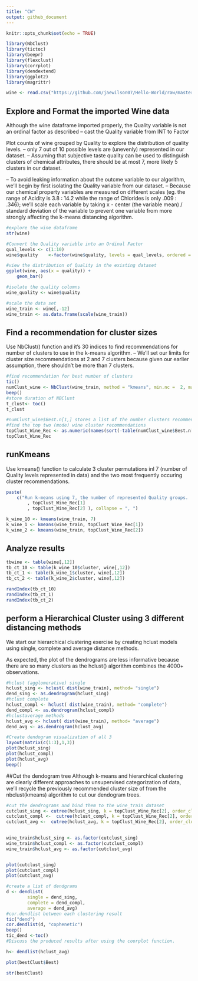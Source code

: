 ```yaml
---
title: "CW"
output: github_document
---
```


```r
knitr::opts_chunk$set(echo = TRUE)

library(NbClust)
library(tictoc)
library(beepr)
library(flexclust)
library(corrplot)
library(dendextend)
library(ggplot2)
library(magrittr)

wine <- read.csv("https://github.com/jaewilson07/Hello-World/raw/master/Data%20Mining%20Coursework/Whitewine.csv")

```

## Explore and Format the imported Wine data
Although the wine dataframe imported properly, the Quality variable is not an ordinal factor as described
-- cast the Quality variable from INT to Factor

Plot counts of wine grouped by Quality to explore the distribution of quality levels.
-- only 7 out of 10 possible levels are (unevenly) represented in our dataset.
-- Assuming that subjective taste quality can be used to distinguish clusters of chemical attributes, there should be at most 7, more likely 5 clusters in our dataset.

-- To avoid leaking information about the outcme variable to our algorithm, we'll begin by first isolating the Quality variable from our dataset.
-- Because our chemical property variables are measured on different scales (eg. the range of Acidity is 3.8 : 14.2 while the range of Chlorides is only .009 : .346); we'll scale each variable by taking x - center (the variable mean) / standard deviation of the variable to prevent one variable from more strongly affecting the k-means distancing algorithm.



```r
#explore the wine dataframe
str(wine)

#Convert the Quality variable into an Ordinal Factor
qual_levels <- c(1:10)
wine$quality	<-factor(wine$quality, levels = qual_levels, ordered = TRUE)

#view the distribution of Quality in the existing dataset
ggplot(wine, aes(x = quality)) +
	geom_bar()

#isolate the quality columns
wine_quality <- wine$quality

#scale the data set
wine_train <- wine[,-12]
wine_train <- as.data.frame(scale(wine_train))

```

## Find a recommendation for cluster sizes
Use NbClust() function and it's 30 indices to find recommendations for number of clusters to use in the k-means algorithm.
-- We'll set our limits for cluster size recommendations at 2 and 7 clusters because given our earlier assumption, there shouldn't be more than 7 clusters.



```r

#find recommendation for best number of clusters
tic()
numClust_wine <- NbClust(wine_train, method = "kmeans", min.nc =  2, max.nc = 7)
beep()
#store duration of NBClust
t_clust<- toc()
t_clust

#numClust_wine$Best.n[1,] stores a list of the number clusters recommended by each index
#find the top two (mode) wine cluster recommendations
topClust_Wine_Rec <- as.numeric(names(sort(-table(numClust_wine$Best.n[1,])))[1:2])
topClust_Wine_Rec

```

## runKmeans
Use kmeans() function to calculate 3 cluster permutations inl 7 (number of Quality levels represented in data) and the two most frequently occuring cluster recommendations.
```r
paste(
	c("Run k-means using 7, the number of represented Quality groups.  Additionally run k-means with the following cluster sizes"
		, topClust_Wine_Rec[1]
		, topClust_Wine_Rec[2] ), collapse = ", ")

k_wine_10 <- kmeans(wine_train, 7)
k_wine_1 <- kmeans(wine_train, topClust_Wine_Rec[1])
k_wine_2 <- kmeans(wine_train, topClust_Wine_Rec[2])
```

## Analyze results

```r
tbwine <- table(wine[,12])
tb_ct_10 <- table(k_wine_10$cluster, wine[,12])
tb_ct_1 <- table(k_wine_1$cluster, wine[,12])
tb_ct_2 <- table(k_wine_2$cluster, wine[,12])

randIndex(tb_ct_10)
randIndex(tb_ct_1)
randIndex(tb_ct_2)
```


## perform a Hierarchical Cluster using 3 different distancing methods
We start our hierarchical clustering exercise by creating hclust models using single, complete and average distance methods.

As expected, the plot of the dendrograms are less informative because there are so many clusters as the hclust() algorithm combines the 4000+ observations.  

```r
#hclust (agglomerative) single
hclust_sing <- hclust( dist(wine_train), method= "single")
dend_sing <- as.dendrogram(hclust_sing)
#hclust complete
hclust_compl <- hclust( dist(wine_train), method= "complete")
dend_compl <- as.dendrogram(hclust_compl)
#hclustaverage methods
hclust_avg <- hclust( dist(wine_train), method= "average")
dend_avg <- as.dendrogram(hclust_avg)

#Create dendogram visualization of all 3
layout(matrix(c(1:3),1,3))
plot(hclust_sing)
plot(hclust_compl)
plot(hclust_avg)
beep()

```


##Cut the dendogram tree
Although k-means and hierarchical clustering are clearly different approaches to unsupervised categorization of data, we'll recycle the previously recommended cluster size of from the nbclust(kmeans) algorithm to cut our dendogram trees.
```r
#cut the dendrograms and bind them to the wine_train dataset
cutclust_sing <- cutree(hclust_sing, k = topClust_Wine_Rec[2], order_clusters_as_data =  FALSE)
cutclust_compl <-  cutree(hclust_compl, k = topClust_Wine_Rec[2], order_clusters_as_data =  FALSE)
cutclust_avg <-  cutree(hclust_avg, k = topClust_Wine_Rec[2], order_clusters_as_data =  FALSE)

  
wine_train$hclust_sing <- as.factor(cutclust_sing)
wine_train$hclust_compl <- as.factor(cutclust_compl)
wine_train$hclust_avg <- as.factor(cutclust_avg)


plot(cutclust_sing)
plot(cutclust_compl)
plot(cutclust_avg)

#create a list of dendgrams
d <- dendlist(
		single = dend_sing,
		complete = dend_compl,
		average = dend_avg)
#cor.dendlist between each clustering result 
tic("dend")
cor.dendlist(d, "cophenetic")
beep()
tic_dend <-toc()
#Discuss the produced results after using the coorplot function.

h<- dendlist(hclust_avg)

plot(bestClust$Best)

str(bestClust)

```

